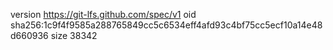 version https://git-lfs.github.com/spec/v1
oid sha256:1c9f4f9585a288765849cc5c6534eff4afd93c4bf75cc5ecf10a14e48d660936
size 38342
